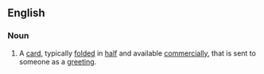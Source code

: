 ==English==
===Noun===
{{en-noun}}
#A [[card]], typically [[fold]]ed in [[half]] and available [[commercially]], that is sent to someone as a [[greeting]].